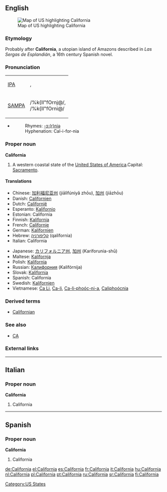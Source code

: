 {{wikipedia}}
==English==
[[Image:Map of USA highlighting California.png|thumb|right|Map of US highlighting California]]

===Etymology===
Probably after '''California''', a utopian island of Amazons described in ''Las Sergas de Esplandián'', a 16th century Spanish novel.

===Pronunciation===
{| border=1 cellpadding=5
| [[w:IPA|IPA]] || {{IPAchar|/ˌkæl.ɪ.ˈfɔɹ.njə/}}, <br> {{IPAchar|/ˌkæl.ɪ.ˈfɔɹ.ni.ə/}}
|-
| [[w:SAMPA|SAMPA]] || /%k{lI"fOrnj@/, <br> /%k{lI"fOrni@/
|}
*{{audio|en-us-california.ogg|Audio (US)}}
*:Rhymes: [[Rhymes:English:-ɔː(r)niə|-ɔː(r)niə]]
*:Hyphenation: Cal-i-for-nia

===Proper noun===
'''California'''

# A western coastal state of the [[United States of America]].Capital: [[Sacramento]].

====Translations====
{{top}}
*Chinese: [[加利福尼亚州]] (jiālìfúníyǎ zhōu), [[加州]] (jiāzhōu)
*Danish: [[Californien]]
*Dutch: [[Californië]]
*Esperanto: [[Kalifornio]]
*Estonian: California
*Finnish: [[Kalifornia]]
*French: [[Californie]] {{f}}
*German: [[Kalifornien]] {{n}}
*Hebrew: [[קליפורניה]] (qalifornia) {{f}}
*Italian: California {{f}}
{{mid}}
*Japanese: [[カリフォルニア州]], [[加州]] (Kariforunia-shū)
*Maltese: [[Kalifornja]] 
*Polish: [[Kalifornia]] {{f}}
*Russian: [[Калифорния]] (Kalifórnija) {{f}}
*Slovak: [[Kalifornia]] {{f}}
*Spanish: California {{f}}
*Swedish: [[Kalifornien]]
*Vietnamese: [[Ca Li]], [[Ca-li]], [[Ca-li-phoóc-ni-a]], [[Caliphoócnia]]
{{bottom}}

===Derived terms===
*[[Californian]]

===See also===
*[[CA]]

===External links===
{{pedialite}}

[[Category:US States]]

----

==Italian==

===Proper noun===
'''California''' {{f}}

# California

----

==Spanish==

===Proper noun===
'''California''' {{f}}

# California

[[de:California]]
[[el:California]]
[[es:California]]
[[fr:California]]
[[it:California]]
[[hu:California]]
[[nl:California]]
[[pl:California]]
[[pt:California]]
[[ru:California]]
[[sr:California]]
[[fi:California]]